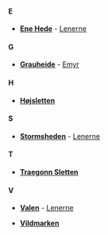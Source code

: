 {{title:Heder og sletter}}
{{author:Laura Holmegaard}}
{{timestamp:2009-11-26T16:20:55Z}}
{{copyright:Heder og sletter}}
====E====

*'''[[Ene Hede]]''' - [[Lenerne]]


====G====

*'''[[Grauheide]]''' - [[Emyr]]


====H====

*'''[[Højsletten]]'''


====S====

*'''[[Stormsheden]]''' - [[Lenerne]]


====T====

*'''[[Traegonn Sletten]]'''


====V====

*'''[[Valen]]''' - [[Lenerne]]

*'''[[Vildmarken]]'''